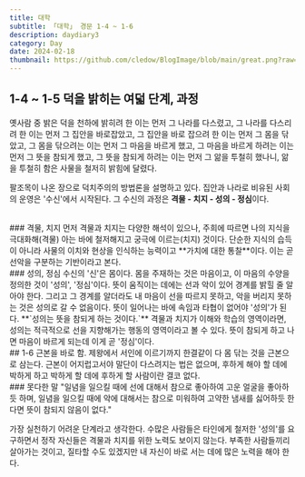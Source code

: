 ```yaml
---
title: 대학
subtitle: 「대학」 경문 1-4 ~ 1-6 
description: daydiary3
category: Day
date: 2024-02-18
thumbnail: https://github.com/cledow/BlogImage/blob/main/great.png?raw=true
---
```


## 1-4 ~ 1-5 덕을 밝히는 여덟 단계, 과정

옛사람 중 밝은 덕을 천하에 밝히려 한 이는 먼저 그 나라를 다스렸고, 그 나라를 다스리려 한 이는 먼저
그 집안을 바로잡았고, 그 집안을 바로 잡으려 한 이는 먼저 그 몸을 닦았고, 그 몸을 닦으려는 이는 먼저 
그 마음을 바르게 했고, 그 마음을 바르게 하려는 이는 먼저 그 뜻을 참되게 했고, 그 뜻을 참되게 하려는 
이는 먼저 그 앎을 투철히 했나니, 앎을 투철히 함은 사물을 철저히 밝힘에 달렸다.

팔조목이 나온 장으로 덕치주의의 방법론을 설명하고 있다. 집안과 나라로 비유된 사회의 운영은 '수신'에서 시작된다. 
그 수신의 과정은 **격물 - 치지 - 성의 - 정심**이다.

<br/>
### 격물, 치지
먼저 격물과 치지는 다양한 해석이 있으나, 주희에 따르면 나의 지식을 극대화해(격물) 아는 바에 철저해지고 궁극에 이르는(치지) 것이다.
단순한 지식의 습득이 아니라 사물의 이치와 현상을 인식하는 능력이고 **가치에 대한 통찰**이다. 이는 곧 선악을 구분하는 기반이라고 본다.


<br/>
### 성의, 정심
수신의 '신'은 몸이다. 몸을 주재하는 것은 마음이고, 이 마음의 수양을 정의한 것이 '성의', '정심'이다.
뜻이 움직이는 데에는 선과 악이 있어 경계를 밝힐 줄 알아야 한다. 그리고 그 경계를 알더라도 내 마음이 선을 따르지
못하고, 악을 버리지 못하는 것은 성의로 갈 수 없음이다. 뜻이 일어나는 바에 속임과 타협이 없어야 '성의'가 된다.
**`성의는 뜻을 참되게 하는 것이다.`** 격물과 치지가 이해와 학습의 영역이라면, 성의는 적극적으로 선을 지향해가는
행동의 영역이라고 볼 수 있다. 뜻이 참되게 하고 나면 마음이 바르게 되는데 이게 곧 '정심'이다.

<br/>
## 1-6 근본을 바로 함.
제왕에서 서인에 이르기까지 한결같이 다 몸 닦는 것을 근본으로 삼는다. 근본이 어지럽고서야 
말단이 다스려지는 법은 없으며, 후하게 해야 할 데에 박하게 하고 박하게 할 데에 후하게 할 사람이란 결코 없다.


<br/>
### 못다한 말
"일념을 일으킬 때에 선에 대해서 참으로 좋아하여 고운 얼굴을 좋아하듯 하며, 일념을 일으킬 때에 악에 
대해서는 참으로 미워하여 고약한 냄새를 싫어하듯 한다면 뜻이 참되지 않음이 없다."

가장 실천하기 어려운 단계라고 생각한다. 수많은 사람들은 타인에게 철저한 '성의'를 요구하면서 정작 
자신들은 격물과 치지를 위한 노력도 보이지 않는다. 부족한 사람들끼리 살아가는 것이고, 질타할 수도 
있겠지만 내 자신이 바로 서는 데에 많은 노력을 해야 한다.

<br/>
<br/>